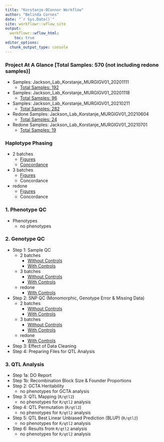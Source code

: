 ```yaml
---
title: "Korstanje-OConnor Workflow"
author: "Belinda Cornes"
date: "`r Sys.Date()`"
site: workflowr::wflow_site
output:
  workflowr::wflow_html:
    toc: true
editor_options:
  chunk_output_type: console
---
```


### Project At A Glance [Total Samples: 570 (not including redone samples)]
* Samples: Jackson_Lab_Korstanje_MURGIGV01_20201111
	+ [Total Samples: 192](0.1_samples_batch_20201111.html)
* Samples: Jackson_Lab_Korstanje_MURGIGV01_20201118
	+ [Total Samples: 96](0.1_samples_batch_20201118.html)
* Samples: Jackson_Lab_Korstanje_MURGIGV01_20210211
	+ [Total Samples: 282](0.1_samples_batch_20210211.html)
* Redone Samples: Jackson_Lab_Korstanje_MURGIGV01_20210604 
	+ [Total Samples: 24](0.1_samples_batch_20210604.html)
* Redone Samples: Jackson_Lab_Korstanje_MURGIGV01_20210701 
	+ [Total Samples: 19](0.1_samples_batch_20210701.html)


### Haplotype Phasing
* 2 batches
	+ [Figures](0.2_haplotype_comparison_bqc.html)
	+ [Concordance](0.3_concordance_random_samples_bqc.html)
* 3 batches
	+ [Figures](0.2_haplotype_comparison_bqc_3batches.html)
	+ Concordance
* redone
	+ [Figures](0.2_haplotype_comparison_bqc_redone.html)
	+ Concordance


### 1. Phenotype QC
* Phenotypes
	+ no phenotypes


### 2. Genotype QC
* Step 1: Sample QC 
	+ 2 batches
		- [Without Controls](2.1_sample_bqc.html)
		- [With Controls](2.1_sample_bqc_wcont.html)
	+ 3 batches
		- [Without Controls](2.1_sample_bqc_3batches.html)
		- [With Controls](2.1_sample_bqc_wcont_3batches.html)
	+ redone
		- [With Controls](2.1_sample_bqc_wcont_redone.html)
* Step 2: SNP QC (Monomorphic, Genotype Error & Missing Data)
	+ 2 batches
		- [Without Controls](2.2.1_snp_qc.html)
		- [With Controls](2.2.1_snp_qc_wcont.html)
	+ 3 batches
		- [Without Controls](2.2.1_snp_qc_3batches.html)
		- [With Controls](2.2.1_snp_qc_wcont_3batches.html)
	+ redone
		- [With Controls](2.2.1_snp_qc_wcont_redone.html)
* Step 3: Effect of Data Cleaning
* Step 4: Preparing Files for QTL Analysis


### 3. QTL Analysis
* Step 1a: DO Report
* Step 1b: Recombination Block Size & Founder Proportions
* Step 2: GCTA Heritability
	+ no phenotypes for GCTA analysis
* Step 3: QTL Mapping (`R/qtl2`)
	+ no phenotypes for `R/qtl2` analysis
* Step 4: QTL Permutation (`R/qtl2`)
	+ no phenotypes for `R/qtl2` analysis
* Step 5: QTL Best Linear Unbiased Prediction (BLUP) (`R/qtl2`)
	+ no phenotypes for `R/qtl2` analysis
* Step 6: Results from `R/qtl2` analysis
	+ no phenotypes for `R/qtl2` analysis
